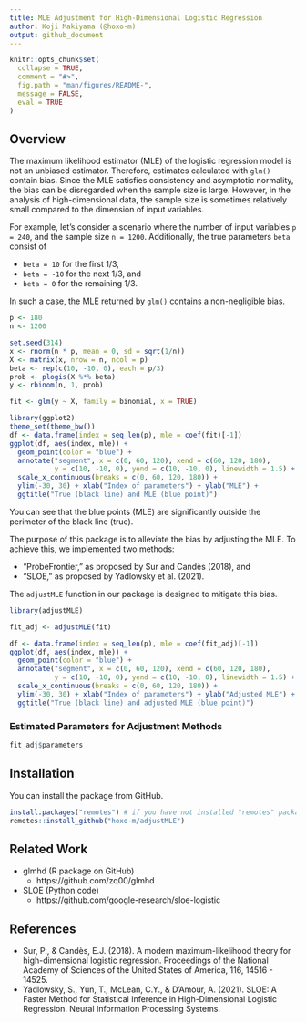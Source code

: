 ```yaml
---
title: MLE Adjustment for High-Dimensional Logistic Regression
author: Koji Makiyama (@hoxo-m)
output: github_document
---
```


<!-- README.md is generated from README.Rmd. Please edit that file -->

```r
knitr::opts_chunk$set(
  collapse = TRUE,
  comment = "#>",
  fig.path = "man/figures/README-",
  message = FALSE,
  eval = TRUE
)
```

## Overview

The maximum likelihood estimator (MLE) of the logistic regression model is not an unbiased estimator.
Therefore, estimates calculated with `glm()` contain bias.
Since the MLE satisfies consistency and asymptotic normality, the bias can be disregarded when the sample size is large.
However, in the analysis of high-dimensional data, the sample size is sometimes relatively small compared to the dimension of input variables.

For example, let's consider a scenario where the number of input variables `p = 240`, and the sample size `n = 1200`.
Additionally, the true parameters `beta` consist of 

- `beta = 10` for the first 1/3,
- `beta = -10` for the next 1/3, and
- `beta = 0` for the remaining 1/3.

In such a case, the MLE returned by `glm()` contains a non-negligible bias.

```r
p <- 180
n <- 1200

set.seed(314)
x <- rnorm(n * p, mean = 0, sd = sqrt(1/n))
X <- matrix(x, nrow = n, ncol = p)
beta <- rep(c(10, -10, 0), each = p/3)
prob <- plogis(X %*% beta)
y <- rbinom(n, 1, prob)

fit <- glm(y ~ X, family = binomial, x = TRUE)

library(ggplot2)
theme_set(theme_bw())
df <- data.frame(index = seq_len(p), mle = coef(fit)[-1])
ggplot(df, aes(index, mle)) +
  geom_point(color = "blue") +
  annotate("segment", x = c(0, 60, 120), xend = c(60, 120, 180), 
           y = c(10, -10, 0), yend = c(10, -10, 0), linewidth = 1.5) +
  scale_x_continuous(breaks = c(0, 60, 120, 180)) +
  ylim(-30, 30) + xlab("Index of parameters") + ylab("MLE") +
  ggtitle("True (black line) and MLE (blue point)")
```

You can see that the blue points (MLE) are significantly outside the perimeter of the black line (true).

The purpose of this package is to alleviate the bias by adjusting the MLE.
To achieve this, we implemented two methods:

- "ProbeFrontier," as proposed by Sur and Candès (2018), and
- "SLOE," as proposed by Yadlowsky et al. (2021).

The `adjustMLE` function in our package is designed to mitigate this bias.

```r
library(adjustMLE)

fit_adj <- adjustMLE(fit)

df <- data.frame(index = seq_len(p), mle = coef(fit_adj)[-1])
ggplot(df, aes(index, mle)) +
  geom_point(color = "blue") +
  annotate("segment", x = c(0, 60, 120), xend = c(60, 120, 180), 
           y = c(10, -10, 0), yend = c(10, -10, 0), linewidth = 1.5) +
  scale_x_continuous(breaks = c(0, 60, 120, 180)) +
  ylim(-30, 30) + xlab("Index of parameters") + ylab("Adjusted MLE") +
  ggtitle("True (black line) and adjusted MLE (blue point)")
```

### Estimated Parameters for Adjustment Methods

```r
fit_adj$parameters
```

## Installation

You can install the package from GitHub.

```r
install.packages("remotes") # if you have not installed "remotes" package
remotes::install_github("hoxo-m/adjustMLE")
```

## Related Work

- glmhd (R package on GitHub)
    - https://github.com/zq00/glmhd
- SLOE (Python code)
    - https://github.com/google-research/sloe-logistic

## References

- Sur, P., & Candès, E.J. (2018). A modern maximum-likelihood theory for high-dimensional logistic regression. Proceedings of the National Academy of Sciences of the United States of America, 116, 14516 - 14525.
- Yadlowsky, S., Yun, T., McLean, C.Y., & D'Amour, A. (2021). SLOE: A Faster Method for Statistical Inference in High-Dimensional Logistic Regression. Neural Information Processing Systems.
